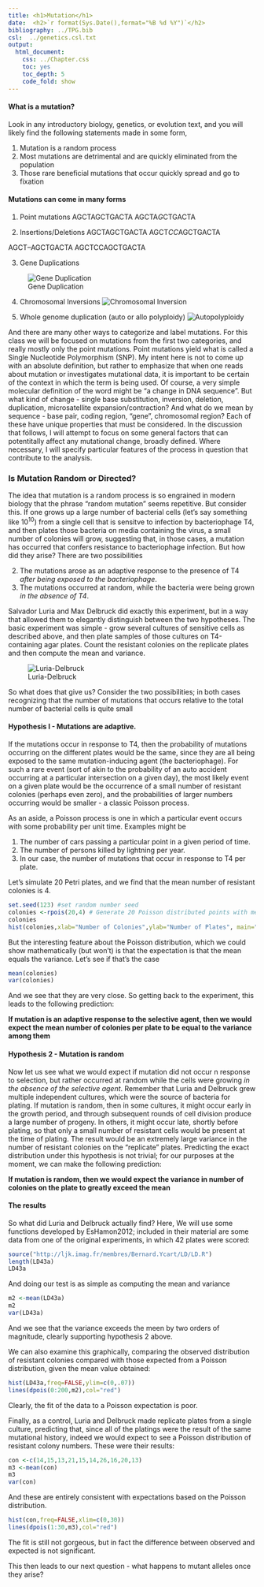 ```yaml
---
title: <h1>Mutation</h1>
date:  <h2>`r format(Sys.Date(),format="%B %d %Y")`</h2>
bibliography: ../TPG.bib
csl:  ../genetics.csl.txt
output:
  html_document:
    css: ../Chapter.css
    toc: yes
    toc_depth: 5
    code_fold: show
---
```


#### What is a mutation?

Look in any introductory biology, genetics, or evolution text, and you will likely find the following statements made in some form,

1.   Mutation is a random process
2.  Most mutations are detrimental and are quickly eliminated from the population
3.  Those rare beneficial mutations that occur quickly spread and go to fixation


#### Mutations can come in many forms

1. Point mutations
AGCTAGCTGACTA
AGCTA*G*CTGACTA

2. Insertions/Deletions
AGCTAGCTGACTA
AGCT*CC*AGCTGACTA

AGCT--AGCTGACTA
AGCTCCAGCTGACTA

3. Gene Duplications

![Gene Duplication](../images/gene_duplication.jpg)

4. Chromosomal Inversions
![Chromosomal Inversion](../images/inversion.jpg)

5. Whole genome duplication (auto or allo polyploidy)
![Autopolyploidy](../images/autopolyploidy.jpg)

And there are many other ways to categorize and label mutations. For this class we will be focused on mutations from the first two categories, and really mostly only the point mutations. Point mutations yield what is called a Single Nucleotide Polymorphism (SNP). 
My intent here is not to come up with an absolute definition, but rather to emphasize that when one reads about mutation or investigates mutational data, it is important to be certain of the context in which the term is being used. Of course, a very simple molecular definition of the word might be "a change in DNA sequence".  But what kind of change - single base substitution, inversion, deletion, duplication, microsatellite expansion/contraction?  And what do we mean by sequence - base pair, coding region, "gene", chromosomal region?  Each of these have unique properties that must be considered. In the discussion that follows, I will attempt to focus on some general factors that can potentitally affect any mutational change, broadly defined.  Where necessary, I will specify particular features of the process in question that contribute to the analysis.

### Is Mutation Random or Directed?

The idea that mutation is a random process is so engrained in modern biology that the phrase "random mutation" seems repetitive.  But consider this.  If one grows up a large number of bacterial cells (let's say something like 10^10^) from a single cell that is sensitve to infection by bacteriophage T4, and then plates those bacteria on media containing the virus, a small number of colonies will grow, suggesting that, in those cases, a mutation has occurred that confers resistance to bacteriophage infection.  But how did they arise?  There are two possibilities

2.  The mutations arose as an adaptive response to the presence of T4 *after being exposed to the bacteriophage*.
1.  The mutations occurred at random, while the bacteria were being grown *in the absence of T4*.

Salvador Luria and Max Delbruck did exactly  this experiment, but in a way that allowed them to elegantly distinguish between the two hypotheses.  The basic experiment was simple - grow several cultures of sensitive cells as described above, and then plate samples of those  cultures on T4-containing agar plates.  Count the resistant colonies on the replicate plates and then compute the mean and variance.  

![Luria-Delbruck](../images/luria_delbruck.png)

So what does that give us?  Consider the two possibilities; in both cases recognizing that the number of mutations that occurs relative to the total number of bacterial cells is quite small

#### Hypothesis I - Mutations are adaptive.

If the mutations occur in response to T4, then the probability of mutations occurring on the different plates would be the same, since they are all being exposed to the same mutation-inducing agent (the bacteriophage).  For such a rare event (sort of akin to the probability of an auto accident occurring at a particular intersection on a given day), the most likely event on a given plate would be the occurrence of a small number of resistant colonies (perhaps even zero), and the probabilities of larger numbers occurring would be smaller - a classic Poisson process.

As an aside, a Poisson process is one in which a particular event occurs with some probability per unit time.  Examples might be

1.  The number of cars passing a particular point in a given period of time.
2.  The number of persons killed by lightning per year.
3.  In our case, the number of mutations that occur in response to T4 per plate.

Let's simulate 20 Petri plates, and we find that the mean number of resistant colonies is 4.
```r
set.seed(123) #set random number seed
colonies <-rpois(20,4) # Generate 20 Poisson distributed points with mean of 4
colonies
hist(colonies,xlab="Number of Colonies",ylab="Number of Plates", main="Simulation of Adaptive Mutation") 

```
But the interesting feature about the Poisson distribution, which we could show mathematically (but won't) is that the expectation is that the mean equals the variance.  Let's see if that's the case
```r
mean(colonies)
var(colonies)
```

And we see that they are very close.  So getting back to the experiment, this leads to the following prediction:

**If mutation is an adaptive response to the selective agent, then we would expect the mean number of colonies per plate to be equal to the variance among them**

#### Hypothesis 2 - Mutation is random

Now let us see what we would expect if mutation did not occur n response to selection, but rather occurred at random while the cells were growing *in the absence of the selective agent*.  Remember that Luria and Delbruck grew multiple independent cultures, which were the source of bacteria for plating.  If mutation is random, then in  some cultures, it might occur early in the growth period, and through subsequent rounds of cell division produce a large number of progeny.  In others, it might occur late, shortly before plating, so that only a small number of resistant cells would be present at the time of plating.  The result would be an extremely large variance in the number of resistant colonies on the "replicate" plates.  Predicting the exact distribution under this hypothesis is not trivial; for our purposes at the moment, we can make the following prediction:

**If mutation is random, then we would expect the variance in number of colonies on the plate to greatly exceed the mean**

#### The results

So what did Luria and Delbruck actually find?  Here, We will use some functions developed by EsHamon2012; included in their material are some data from one of the original experiments, in which 42 plates were scored:

```r
source("http://ljk.imag.fr/membres/Bernard.Ycart/LD/LD.R")
length(LD43a)
LD43a
```
And doing our test is as simple as computing the mean and variance
```r
m2 <-mean(LD43a)
m2
var(LD43a)
```

And we see that the variance exceeds the meen by two orders of magnitude, clearly supporting hypothesis 2 above.

We can also examine this graphically, comparing the observed distribution of resistant colonies compared with those expected from a Poisson distribution, given the mean value obtained:

```r
hist(LD43a,freq=FALSE,ylim=c(0,.07))
lines(dpois(0:200,m2),col="red")
```

Clearly, the fit of the data to a Poisson expectation is poor.

Finally, as a control, Luria and Delbruck made replicate plates from a single culture, predicting that, since all of the platings were the result of the same mutational history, indeed we would expect to see a Poisson distribution of resistant colony numbers.  These were their results:

```r
con <-c(14,15,13,21,15,14,26,16,20,13)
m3 <-mean(con)
m3
var(con)
```


And these are entirely consistent with expectations based on the Poisson distribution.

```r
hist(con,freq=FALSE,xlim=c(0,30))
lines(dpois(1:30,m3),col="red")
```


The fit is still not gorgeous, but in fact the difference between observed and expected is not significant.

This then leads to our next question - what happens to mutant alleles once they arise?


